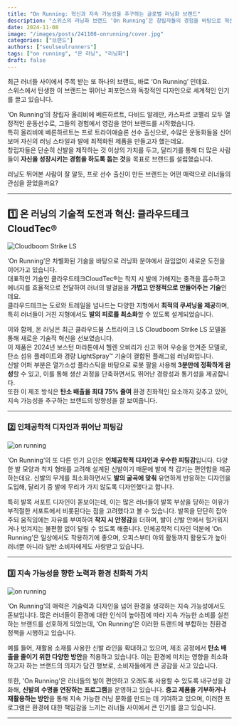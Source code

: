 ```yaml
---
title: "On Running: 혁신과 지속 가능성을 추구하는 글로벌 러닝화 브랜드"
description: "스위스의 러닝화 브랜드 ‘On Running’은 창립자들의 경험을 바탕으로 혁신적 기술력과 환경을 고려한 지속 가능성을 통해 러너들에게 특별한 가치를 제공하고 있는데요. 'On Running'은 어떤 매력으로 러너들의 관심을 끌었을까요?"
date: 2024-11-08
image: "/images/posts/241108-onrunning/cover.jpg"
categories: ["브랜드"]
authors: ["seulseulrunners"]
tags: ["on running", "온 러닝", "러닝화"]
draft: false
---
```


최근 러너들 사이에서 주목 받는 또 하나의 브랜드, 바로 ‘On Running’ 인데요.  
스위스에서 탄생한 이 브랜드는 뛰어난 퍼포먼스와 독창적인 디자인으로 세계적인 인기를 끌고 있습니다.

‘On Running’의 창립자 올리비에 베른하르트, 다비드 알레만, 카스파르 코펠리 모두 열정적인 운동선수로, 그들의 경험에서 영감을 얻어 브랜드를 시작했습니다.  
특히 올리비에 베른하르트는 프로 트라이애슬론 선수 출신으로, 수많은 운동화들을 신어보며 자신의 러닝 스타일과 발에 최적화된 제품을 만들고자 했는데요.  
창립자들은 단순히 신발을 제작하는 것 이상의 가치를 두고, 달리기를 통해 더 많은 사람들이 **자신을 성장시키는 경험을 하도록 돕는 것**을 목표로 브랜드를 설립했습니다.  

러닝도 뛰어본 사람이 잘 알듯, 프로 선수 출신이 만든 브랜드는 어떤 매력으로 러너들의 관심을 끌었을까요?

---

## 1️⃣ 온 러닝의 기술적 도전과 혁신: 클라우드테크 CloudTec®

<Image 
src="/images/posts/241108-onrunning/01.avif" 
alt="Cloudboom Strike LS" 
layout="responsive" 
caption="Cloudboom Strike LS ⓒon running"
/>

 ‘On Running’은 차별화된 기술을 바탕으로 러닝화 분야에서 끊임없이 새로운 도전을 이어가고 있습니다.  
대표적인 기술인 클라우드테크CloudTec®는 착지 시 발에 가해지는 충격을 흡수하고 에너지를 효율적으로 전달하여 러너의 발걸음을 **가볍고 안정적으로 만들어주는 기술**인데요.  
클라우드테크는 도로와 트레일을 넘나드는 다양한 지형에서 **최적의 쿠셔닝을 제공**하며, 특히 러너들이 거친 지형에서도 **발의 피로를 최소화**할 수 있도록 설계되었습니다.  

 이와 함께, 온 러닝은 최근 클라우드붐 스트라이크 LS Cloudboom Strike LS 모델을 통해 새로운 기술적 혁신을 선보였습니다.  
이 제품은 2024년 보스턴 마라톤에서 헬렌 오비리가 신고 뛰어 우승을 안겨준 모델로, 탄소 섬유 플레이트와 경량 LightSpray™ 기술이 결합된 플래그쉽 러닝화입니다.  
신발 어퍼 부분은 열가소성 플라스틱을 바탕으로 로봇 팔을 사용해 **3분만에 정확하게 완성**할 수 있고, 이를 통해 생산 과정을 단축하면서도 뛰어난 경량성과 통기성을 제공합니다.  
또한 이 제조 방식은 **탄소 배출을 최대 75% 줄여** 환경 친화적인 요소까지 갖추고 있어, 지속 가능성을 추구하는 브랜드의 방향성을 잘 보여줍니다​.  

---

### 2️⃣ 인체공학적 디자인과 뛰어난 피팅감

<Image 
src="/images/posts/241108-onrunning/02.webp" 
alt="on running" 
layout="responsive" 
caption="ⓒon running"
/>

 ‘On Running’의 또 다른 인기 요인은 **인체공학적 디자인과 우수한 피팅감**입니다. 
다양한 발 모양과 착지 형태를 고려해 설계된 신발이기 때문에 발에 착 감기는 편안함을 제공하는데요. 
신발의 무게를 최소화하면서도 **발의 굴곡에 맞춰** 유연하게 반응하는 디자인을 도입해, 달리기 중 발에 무리가 가지 않도록 디자인했다고 합니다.

 특히 발목 서포트 디자인이 돋보이는데, 이는 많은 러너들이 발목 부상을 당하는 이유가 부적절한 서포트에서 비롯된다는 점을 고려했다고 볼 수 있습니다. 
발목을 단단히 잡아주되 움직임에는 자유를 부여하여 **착지 시 안정감**을 더하며, 발이 신발 안에서 헐거워지거나 벗겨지는 불편함 없이 달릴 수 있도록 해줍니다. 
인체공학적 디자인 덕분에 ‘On Running’은 일상에서도 착용하기에 좋으며, 오피스부터 야외 활동까지 활용도가 높아 러너뿐 아니라 일반 소비자에게도 사랑받고 있습니다.

---

### 3️⃣ 지속 가능성을 향한 노력과 환경 친화적 가치

<Image 
src="/images/posts/241108-onrunning/03.avif" 
alt="on running" 
layout="responsive" 
caption="ⓒon running"
/>

‘On Running’의 매력은 기술력과 디자인을 넘어 환경을 생각하는 지속 가능성에서도 돋보입니다. 
많은 러너들이 환경에 대한 인식이 높아짐에 따라 지속 가능한 소비를 실천하는 브랜드를 선호하게 되었는데, ‘On Running’은 이러한 트랜드에 부합하는 친환경 정책을 시행하고 있습니다. 

 예를 들어, 재활용 소재를 사용한 신발 라인을 확대하고 있으며, 제조 공정에서 **탄소 배출을 줄이기 위한 다양한 방안**을 적용하고 있습니다. 
이는 환경에 미치는 영향을 최소화하고자 하는 브랜드의 의지가 담긴 행보로, 소비자들에게 큰 공감을 사고 있습니다.

 또한, 'On Running'은 러너들의 발이 편안하고 오래도록 사용할 수 있도록 내구성을 강화해, **신발의 수명을 연장하는 프로그램**을 운영하고 있습니다. 
 **중고 제품을 기부하거나 재활용하는 방안**을 통해 지속 가능한 러닝 문화를 만드는 데 기여하고 있으며, 이러한 프로그램은 환경에 대한 책임감을 느끼는 러너들 사이에서 큰 인기를 끌고 있습니다.

---